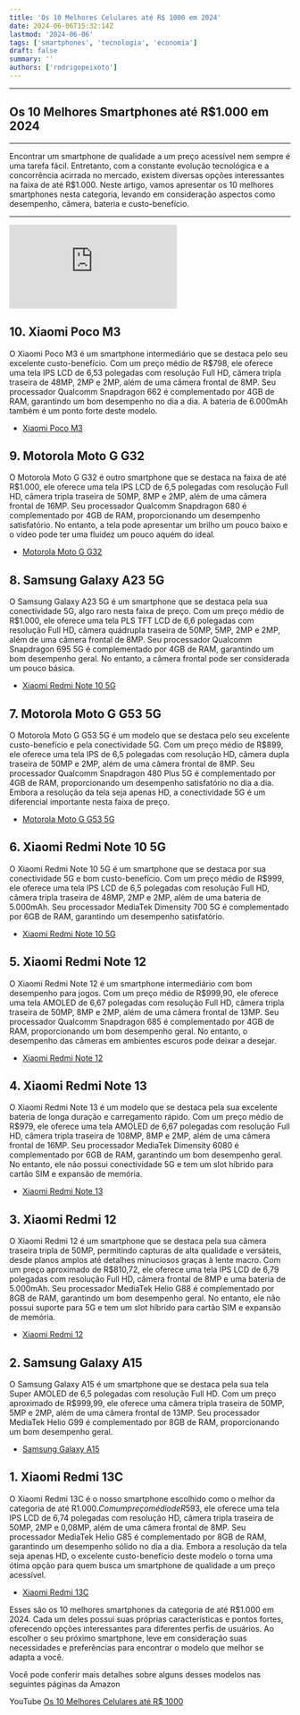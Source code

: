 ```yaml
---
title: 'Os 10 Melhores Celulares até R$ 1000 em 2024'
date: 2024-06-06T15:32:14Z
lastmod: '2024-06-06'
tags: ['smartphones', 'tecnologia', 'economia']
draft: false
summary: ''
authors: ['rodrigopeixoto']
---
```


<TOCInline toc={props.toc} exclude="Overview" toHeading={2} />

<div className="justify">

---

## Os 10 Melhores Smartphones até R$1.000 em 2024

---

Encontrar um smartphone de qualidade a um preço acessível nem sempre é uma tarefa fácil. Entretanto, com a constante evolução tecnológica e a concorrência acirrada no mercado, existem diversas opções interessantes na faixa de até R$1.000. Neste artigo, vamos apresentar os 10 melhores smartphones nesta categoria, levando em consideração aspectos como desempenho, câmera, bateria e custo-benefício.

---

<div class="aspect-h-9 aspect-w-16">
  <iframe
    class="h-full w-full"
    src="https://www.youtube.com/embed/xpDzGM6smgg?si=-TbvGAi7_xpHIbDj"
    title="YouTube video player"
    frameborder="0"
    allow="accelerometer; autoplay; clipboard-write; encrypted-media; gyroscope; picture-in-picture; web-share"
    referrerpolicy="strict-origin-when-cross-origin"
    allowfullscreen
  ></iframe>
</div>

## 10\. Xiaomi Poco M3

O Xiaomi Poco M3 é um smartphone intermediário que se destaca pelo seu excelente custo-benefício. Com um preço médio de R$798, ele oferece uma tela IPS LCD de 6,53 polegadas com resolução Full HD, câmera tripla traseira de 48MP, 2MP e 2MP, além de uma câmera frontal de 8MP. Seu processador Qualcomm Snapdragon 662 é complementado por 4GB de RAM, garantindo um bom desempenho no dia a dia. A bateria de 6.000mAh também é um ponto forte deste modelo.

- [Xiaomi Poco M3](https://amzn.to/3UY4V68)

## 9\. Motorola Moto G G32

O Motorola Moto G G32 é outro smartphone que se destaca na faixa de até R$1.000, ele oferece uma tela IPS LCD de 6,5 polegadas com resolução Full HD, câmera tripla traseira de 50MP, 8MP e 2MP, além de uma câmera frontal de 16MP. Seu processador Qualcomm Snapdragon 680 é complementado por 4GB de RAM, proporcionando um desempenho satisfatório. No entanto, a tela pode apresentar um brilho um pouco baixo e o vídeo pode ter uma fluidez um pouco aquém do ideal.

- [Motorola Moto G G32](https://amzn.to/3VpU32v)

## 8\. Samsung Galaxy A23 5G

O Samsung Galaxy A23 5G é um smartphone que se destaca pela sua conectividade 5G, algo raro nesta faixa de preço. Com um preço médio de R$1.000, ele oferece uma tela PLS TFT LCD de 6,6 polegadas com resolução Full HD, câmera quádrupla traseira de 50MP, 5MP, 2MP e 2MP, além de uma câmera frontal de 8MP. Seu processador Qualcomm Snapdragon 695 5G é complementado por 4GB de RAM, garantindo um bom desempenho geral. No entanto, a câmera frontal pode ser considerada um pouco básica.

- [Xiaomi Redmi Note 10 5G](https://amzn.to/3Krk4Ij)

## 7\. Motorola Moto G G53 5G

O Motorola Moto G G53 5G é um modelo que se destaca pelo seu excelente custo-benefício e pela conectividade 5G. Com um preço médio de R$899, ele oferece uma tela IPS de 6,5 polegadas com resolução HD, câmera dupla traseira de 50MP e 2MP, além de uma câmera frontal de 8MP. Seu processador Qualcomm Snapdragon 480 Plus 5G é complementado por 4GB de RAM, proporcionando um desempenho satisfatório no dia a dia. Embora a resolução da tela seja apenas HD, a conectividade 5G é um diferencial importante nesta faixa de preço.

- [Motorola Moto G G53 5G](https://amzn.to/3Xo3DEv)

## 6\. Xiaomi Redmi Note 10 5G

O Xiaomi Redmi Note 10 5G é um smartphone que se destaca por sua conectividade 5G e bom custo-benefício. Com um preço médio de R$999, ele oferece uma tela IPS LCD de 6,5 polegadas com resolução Full HD, câmera tripla traseira de 48MP, 2MP e 2MP, além de uma bateria de 5.000mAh. Seu processador MediaTek Dimensity 700 5G é complementado por 6GB de RAM, garantindo um desempenho satisfatório.

- [Xiaomi Redmi Note 10 5G](https://amzn.to/3UY9FZi)

## 5\. Xiaomi Redmi Note 12

O Xiaomi Redmi Note 12 é um smartphone intermediário com bom desempenho para jogos. Com um preço médio de R$999,90, ele oferece uma tela AMOLED de 6,67 polegadas com resolução Full HD, câmera tripla traseira de 50MP, 8MP e 2MP, além de uma câmera frontal de 13MP. Seu processador Qualcomm Snapdragon 685 é complementado por 4GB de RAM, proporcionando um bom desempenho geral. No entanto, o desempenho das câmeras em ambientes escuros pode deixar a desejar.

- [Xiaomi Redmi Note 12](https://amzn.to/4aPFeKS)

## 4\. Xiaomi Redmi Note 13

O Xiaomi Redmi Note 13 é um modelo que se destaca pela sua excelente bateria de longa duração e carregamento rápido. Com um preço médio de R$979, ele oferece uma tela AMOLED de 6,67 polegadas com resolução Full HD, câmera tripla traseira de 108MP, 8MP e 2MP, além de uma câmera frontal de 16MP. Seu processador MediaTek Dimensity 6080 é complementado por 6GB de RAM, garantindo um bom desempenho geral. No entanto, ele não possui conectividade 5G e tem um slot híbrido para cartão SIM e expansão de memória.

- [Xiaomi Redmi Note 13](https://amzn.to/3V4KCnE)

## 3\. Xiaomi Redmi 12

O Xiaomi Redmi 12 é um smartphone que se destaca pela sua câmera traseira tripla de 50MP, permitindo capturas de alta qualidade e versáteis, desde planos amplos até detalhes minuciosos graças à lente macro. Com um preço aproximado de R$810,72, ele oferece uma tela IPS LCD de 6,79 polegadas com resolução Full HD, câmera frontal de 8MP e uma bateria de 5.000mAh. Seu processador MediaTek Helio G88 é complementado por 8GB de RAM, garantindo um bom desempenho geral. No entanto, ele não possui suporte para 5G e tem um slot híbrido para cartão SIM e expansão de memória.

- [Xiaomi Redmi 12](https://amzn.to/3wPymzp)

## 2\. Samsung Galaxy A15

O Samsung Galaxy A15 é um smartphone que se destaca pela sua tela Super AMOLED de 6,5 polegadas com resolução Full HD. Com um preço aproximado de R$999,99, ele oferece uma câmera tripla traseira de 50MP, 5MP e 2MP, além de uma câmera frontal de 13MP. Seu processador MediaTek Helio G99 é complementado por 8GB de RAM, proporcionando um bom desempenho geral.

- [Samsung Galaxy A15](https://amzn.to/3X6dkHl)

## 1\. Xiaomi Redmi 13C

O Xiaomi Redmi 13C é o nosso smartphone escolhido como o melhor da categoria de até R$1.000. Com um preço médio de R$593, ele oferece uma tela IPS LCD de 6,74 polegadas com resolução HD, câmera tripla traseira de 50MP, 2MP e 0,08MP, além de uma câmera frontal de 8MP. Seu processador MediaTek Helio G85 é complementado por 8GB de RAM, garantindo um desempenho sólido no dia a dia. Embora a resolução da tela seja apenas HD, o excelente custo-benefício deste modelo o torna uma ótima opção para quem busca um smartphone de qualidade a um preço acessível.

- [Xiaomi Redmi 13C](https://amzn.to/3wYKoq2)

Esses são os 10 melhores smartphones da categoria de até R$1.000 em 2024. Cada um deles possui suas próprias características e pontos fortes, oferecendo opções interessantes para diferentes perfis de usuários. Ao escolher o seu próximo smartphone, leve em consideração suas necessidades e preferências para encontrar o modelo que melhor se adapta a você.

Você pode conferir mais detalhes sobre alguns desses modelos nas seguintes páginas da Amazon

YouTube [Os 10 Melhores Celulares até R$ 1000](https://www.youtube.com/watch?v=xpDzGM6smgg)

</div>
